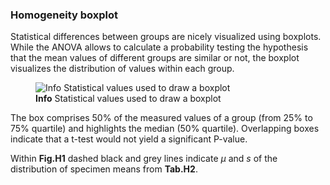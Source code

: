 ### Homogeneity boxplot

Statistical differences between groups are nicely visualized using boxplots. 
While the ANOVA allows to calculate a probability testing the hypothesis that 
the mean values of different groups are similar or not, the boxplot visualizes 
the distribution of values within each group.

![**Info** Statistical values used to draw a boxplot](fig/H_Modul_boxplot_explanation.png)

The box comprises 50% of the measured values of a group (from 25% to 75% quartile) 
and highlights the median (50% quartile). Overlapping boxes indicate that a t-test 
would not yield a significant P-value.

Within **Fig.H1** dashed black and grey lines indicate $\mu$ and $s$ of the
distribution of specimen means from **Tab.H2**.
